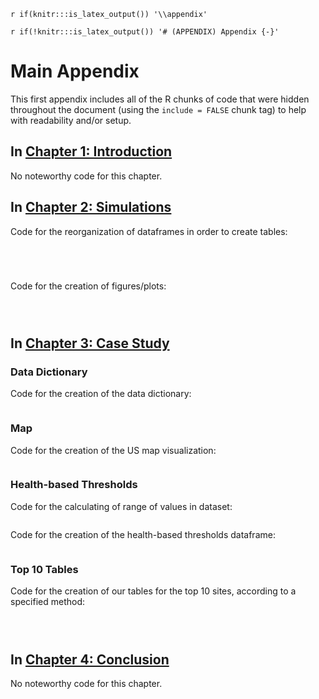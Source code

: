 `r if(knitr:::is_latex_output()) '\\appendix'`

`r if(!knitr:::is_latex_output()) '# (APPENDIX) Appendix {-}'` 

<!--
The first appendix must start with the above text. Do not remove!
-->

# Main Appendix

This first appendix includes all of the R chunks of code that were hidden throughout the document (using the `include = FALSE` chunk tag) to help with readability and/or setup.

## In [Chapter 1: Introduction](#intro)

No noteworthy code for this chapter.

## In [Chapter 2: Simulations](#simulations)

Code for the reorganization of dataframes in order to create tables:

```r
```

```r
```

```r
```

```r
```

Code for the creation of figures/plots:

```r
```

```r
```

```r
```

## In [Chapter 3: Case Study](#casestudy)

### Data Dictionary

Code for the creation of the data dictionary:

```r
```

### Map

Code for the creation of the US map visualization:

```r
```

### Health-based Thresholds

Code for the calculating of range of values in dataset:

```r
```

Code for the creation of the health-based thresholds dataframe:

```r
```

### Top 10 Tables

Code for the creation of our tables for the top 10 sites, according to a specified method:

```r
```

```r
```

```r
```

## In [Chapter 4: Conclusion](#conclusion)

No noteworthy code for this chapter.
